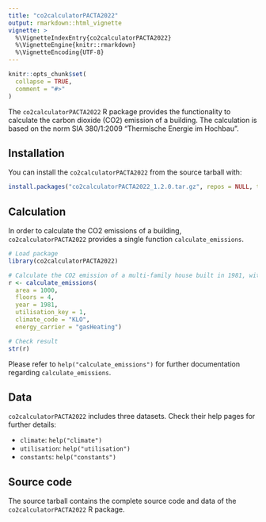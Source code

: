 ```yaml
---
title: "co2calculatorPACTA2022"
output: rmarkdown::html_vignette
vignette: >
  %\VignetteIndexEntry{co2calculatorPACTA2022}
  %\VignetteEngine{knitr::rmarkdown}
  %\VignetteEncoding{UTF-8}
---
```


```r
knitr::opts_chunk$set(
  collapse = TRUE,
  comment = "#>"
)
```

The `co2calculatorPACTA2022` R package provides the functionality to calculate the carbon dioxide (CO2) emission of a building. The calculation is based on the norm SIA 380/1:2009 "Thermische Energie im Hochbau".

## Installation

You can install the `co2calculatorPACTA2022` from the source tarball with:

``` r
install.packages("co2calculatorPACTA2022_1.2.0.tar.gz", repos = NULL, type = "source")
```

## Calculation

In order to calculate the CO2 emissions of a building, `co2calculatorPACTA2022` provides a single function `calculate_emissions`.

```r
# Load package
library(co2calculatorPACTA2022)

# Calculate the CO2 emission of a multi-family house built in 1981, without refurbishments
r <- calculate_emissions(
  area = 1000,
  floors = 4,
  year = 1981,
  utilisation_key = 1,
  climate_code = "KLO",
  energy_carrier = "gasHeating")

# Check result
str(r)
```

Please refer to `help("calculate_emissions")` for further documentation regarding `calculate_emissions`.

## Data

`co2calculatorPACTA2022` includes three datasets. Check their help pages for further details:

- `climate`: `help("climate")`
- `utilisation`: `help("utilisation")`
- `constants`: `help("constants")`

## Source code

The source tarball contains the complete source code and data of the `co2calculatorPACTA2022` R package.
